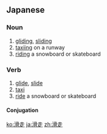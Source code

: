 ==Japanese==
{{ja-kanjitab|かつ|k1=かっ|そう|yomi=on}}

===Noun===
{{ja-noun|かっそう}}

# [[gliding]], [[sliding]]
# [[taxiing]] on a runway
# [[riding]] a snowboard or skateboard

===Verb===
{{ja-verb-suru|tr=intrans|かっそう}}

# [[glide]], [[slide]]
# [[taxi]]
# [[ride]] a snowboard or skateboard
#: {{ja-usex|スケートボードに乗って猛スピードで滑走して|スケートボード に のって もう スピード で かっそう して|riding a skateboard with extreme speed}}

====Conjugation====
{{ja-suru|かっそう}}

[[ko:滑走]]
[[ja:滑走]]
[[zh:滑走]]